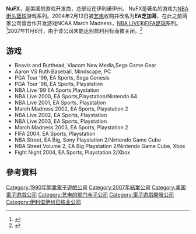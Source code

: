 {{NoteTA
| G1=Games
}}
{{Infobox company
| name = NuFX
| type =
| foundation =
| location = 美国伊利诺伊州
| industry =
| products =
| revenue =
| operating_income =
| net_income =
| num_employees =
| parent = [[美国艺电|美国艺电]]
| subsid =
| homepage =
| footnotes =
}}

'''NuFX'''，是美国的游戏开发商，总部设在伊利诺伊州。 NuFX是著名的游戏为[[NBA街头篮球|NBA街头篮球]]游戏系列。2004年2月13日被[[艺电|艺电]]收购并改名为'''EA芝加哥'''，在此之前两家公司曾合作开发游戏NCAA March Madness，[[NBA_LIVE|NBA LIVE]]和[[FIFA足球|FIFA足球]]系列。<ref name="ea">{{cite web|accessdate=2008-04-13|url=http://www.info.ea.com/news/pr/pr454.htm|title=NuFX joins EA Worldwide Studios|publisher=[[Electronic_Arts|Electronic Arts]]|date=2004-02-13|deadurl=yes|archiveurl=https://web.archive.org/web/20150924034714/http://www.info.ea.com/news/pr/pr454.htm|archivedate=2015-09-24}}</ref>2007年11月6日，由于该公司未能达到盈利目标而被关闭。<ref>{{Cite web |url=http://kotaku.com/gaming/breaking/ea-confirms-ea-chicago-is-closing-319516.php |title=存档副本 |access-date=2015-09-20 |archive-url=https://web.archive.org/web/20130406105710/http://kotaku.com/gaming/breaking/ea-confirms-ea-chicago-is-closing-319516.php |archive-date=2013-04-06 |dead-url=yes }}</ref>

== 游戏 ==

* Beavis and Butthead, Viacom New Media,Sega Game Gear
* Aaron VS Ruth Baseball, Mindscape, PC
* PGA Tour '96, EA Sports, Sega Genesis
* PGA Tour '98, EA Sports, Playstation
* NBA Live '99 EA Sports,Playstation
* NBA Live 2000, EA Sports,Playstation/Nintendo 64
* NBA Live 2001, EA Sports, Playstation
* March Madness 2002, EA Sports, Playstation 2
* NBA Live 2002, EA Sports, Playstation
* NBA Live 2003, EA Sports, Playstation
* March Madness 2003, EA Sports, Playstation 2
* FIFA 2004, EA Sports, Playstation
* NBA Street, EA Big, Sony Playstation 2/Nintendo Game Cube
* NBA Street Volume 2, EA Big Playstation 2/Nintendo Game Cube, Xbox
* Fight Night 2004, EA Sports, Playstation 2/Xbox

== 參考資料 ==
{{Reflist}}

{{艺电}}

{{DEFAULTSORT:NuFX}}
[[Category:1990年開業電子遊戲公司|Category:1990年開業電子遊戲公司]]
[[Category:2007年結業公司|Category:2007年結業公司]]
[[Category:美国電子遊戲公司|Category:美国電子遊戲公司]]
[[Category:艺电的部门与子公司|Category:艺电的部门与子公司]]
[[Category:電子遊戲開發公司|Category:電子遊戲開發公司]]
[[Category:伊利诺伊州已结业公司|Category:伊利诺伊州已结业公司]]

{{US-videogame-company-stub}}
{{ElectronicArts-stub}}